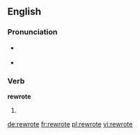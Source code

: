 ==English==

===Pronunciation===
* {{a|US}} {{IPA|/ɻiˈɻoːt/}}
* {{rhymes|əʊt}}

===Verb===
'''rewrote'''

# {{simple past of|[[rewrite]]}}

[[de:rewrote]]
[[fr:rewrote]]
[[pl:rewrote]]
[[vi:rewrote]]